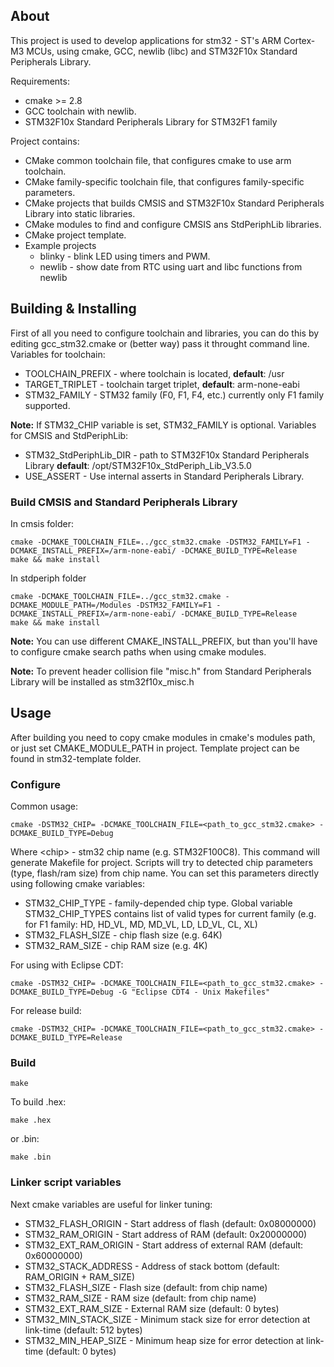 == About ==
This project is used to develop applications for stm32 - ST's ARM Cortex-M3 MCUs, using cmake, GCC, newlib (libc) and STM32F10x Standard Peripherals Library.

Requirements:
* cmake >= 2.8
* GCC toolchain with newlib.
* STM32F10x Standard Peripherals Library for STM32F1 family
Project contains:
* CMake common toolchain file, that configures cmake to use arm toolchain.
* CMake family-specific toolchain file, that configures family-specific parameters.
* CMake projects that builds CMSIS and STM32F10x Standard Peripherals Library into static libraries.
* CMake modules to find and configure CMSIS ans StdPeriphLib libraries.
* CMake project template.
* Example projects
** blinky - blink LED using timers and PWM.
** newlib - show date from RTC using uart and libc functions from newlib

== Building & Installing ==
First of all you need to configure toolchain and libraries, you can do this by editing gcc_stm32.cmake or (better way) pass it throught command line.
Variables for toolchain:
* TOOLCHAIN_PREFIX - where toolchain is located, '''default''': /usr
* TARGET_TRIPLET - toolchain target triplet, '''default''': arm-none-eabi
* STM32_FAMILY - STM32 family (F0, F1, F4, etc.) currently only F1 family supported.
'''Note:''' If STM32_CHIP variable is set, STM32_FAMILY is optional.
Variables for CMSIS and StdPeriphLib:
* STM32_StdPeriphLib_DIR - path to STM32F10x Standard Peripherals Library '''default''': /opt/STM32F10x_StdPeriph_Lib_V3.5.0
* USE_ASSERT - Use internal asserts in Standard Peripherals Library.

=== Build CMSIS and Standard Peripherals Library ===
In cmsis folder:
 cmake -DCMAKE_TOOLCHAIN_FILE=../gcc_stm32.cmake -DSTM32_FAMILY=F1 -DCMAKE_INSTALL_PREFIX=<path_to_toolchain>/arm-none-eabi/ -DCMAKE_BUILD_TYPE=Release
 make && make install
In stdperiph folder
 cmake -DCMAKE_TOOLCHAIN_FILE=../gcc_stm32.cmake -DCMAKE_MODULE_PATH=<path_to_cmake_folder_of_this_project>/Modules -DSTM32_FAMILY=F1 -DCMAKE_INSTALL_PREFIX=<path_to_toolchain>/arm-none-eabi/ -DCMAKE_BUILD_TYPE=Release
 make && make install
'''Note:''' You can use different CMAKE_INSTALL_PREFIX, but than you'll have to configure cmake search paths when using cmake modules.

'''Note:''' To prevent header collision file "misc.h" from Standard Peripherals Library will be installed as stm32f10x_misc.h

== Usage ==
After building you need to copy cmake modules in cmake's modules path, or just set CMAKE_MODULE_PATH in project. 
Template project can be found in stm32-template folder.

=== Configure === 
Common usage:
 cmake -DSTM32_CHIP=<chip> -DCMAKE_TOOLCHAIN_FILE=<path_to_gcc_stm32.cmake> -DCMAKE_BUILD_TYPE=Debug <path_to_source_dir>
Where <nowiki><chip></nowiki> - stm32 chip name (e.g. STM32F100C8). 
This command will generate Makefile for project.
Scripts will try to detected chip parameters (type, flash/ram size) from chip name. 
You can set this parameters directly using following cmake variables:
* STM32_CHIP_TYPE - family-depended chip type. Global variable STM32_CHIP_TYPES contains list of valid types for current family (e.g. for F1 family: HD, HD_VL, MD, MD_VL, LD, LD_VL, CL, XL)
* STM32_FLASH_SIZE - chip flash size (e.g. 64K)
* STM32_RAM_SIZE - chip RAM size (e.g. 4K)

For using with Eclipse CDT:
 cmake -DSTM32_CHIP=<chip> -DCMAKE_TOOLCHAIN_FILE=<path_to_gcc_stm32.cmake> -DCMAKE_BUILD_TYPE=Debug -G "Eclipse CDT4 - Unix Makefiles" <path_to_source_dir>
For release build:
 cmake -DSTM32_CHIP=<chip> -DCMAKE_TOOLCHAIN_FILE=<path_to_gcc_stm32.cmake> -DCMAKE_BUILD_TYPE=Release <path_to_source_dir>

=== Build ===
 make
To build .hex:
 make <project name>.hex
or .bin:
 make <project name>.bin

=== Linker script variables ===
Next cmake variables are useful for linker tuning:
* STM32_FLASH_ORIGIN - Start address of flash (default: 0x08000000)
* STM32_RAM_ORIGIN - Start address of RAM (default: 0x20000000)
* STM32_EXT_RAM_ORIGIN - Start address of external RAM (default: 0x60000000)
* STM32_STACK_ADDRESS - Address of stack bottom (default: RAM_ORIGIN + RAM_SIZE)
* STM32_FLASH_SIZE - Flash size (default: from chip name)
* STM32_RAM_SIZE - RAM size (default: from chip name)
* STM32_EXT_RAM_SIZE - External RAM size (default: 0 bytes)
* STM32_MIN_STACK_SIZE - Minimum stack size for error detection at link-time (default: 512 bytes)
* STM32_MIN_HEAP_SIZE - Minimum heap size for error detection at link-time (default: 0 bytes)

